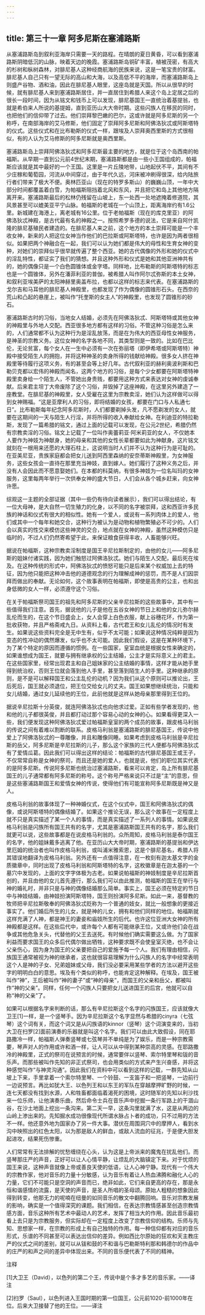```yaml
---
---
---
```

title: 第三十一章 阿多尼斯在塞浦路斯
---




从塞浦路斯岛到叙利亚海岸只需要一天的路程。在晴朗的夏日黄昏，可以看到塞浦路斯阴暗低沉的山脉，映着天边的晚霞。塞浦路斯岛铜矿丰富，植被茂密，有高大的杉树和枞树森林，对腓尼基人这种经商航海的民族来说，这是一笔宝贵的财富。腓尼基人自己只有一望无际的高山和大海，以及高低不平的海岸，而塞浦路斯岛上则盛产谷物、酒和油，因此在腓尼基人眼里，这座岛就是天国。所以从很早的时候，就有腓尼基人来到塞浦路斯居住，并一直居住到希腊人来这个岛上定居之后的很长一段时间，因为从铭文和钱币上可以发现，腓尼基国王一直统治着基提翁，也就是希伯来人所说的基提姆，直到亚历山大大帝时期。这些闪族人在移民的同时，也把他们的信仰带了过去。他们崇拜黎巴嫩的巴尔，这或许就是阿多尼斯的另一个称呼，在南部海岸的艾马修斯，他们固定了崇拜阿多尼斯和阿佛洛狄忒或阿斯塔特的仪式。这些仪式和在比布勒斯的仪式一样，跟埃及人崇拜奥西里斯的方式很相似，有的人认为艾马修斯的阿多尼斯就是奥西里斯。

塞浦路斯岛上崇拜阿佛洛狄忒和阿多尼斯最主要的地方，就是位于这个岛西南的帕福斯。从早期一直到公元前4世纪末期，塞浦路斯都是由一些小王国组成的，帕福斯应该就是其中最好的一个王国。这里是一片丘陵地带，山地起伏不平，其间有不少庄稼和葡萄园，河流从中间穿过，由于年代久远，河床被冲刷得很深，给内陆旅行者们带来了极大不便。奥林匹亚山（现在的特罗多斯山）的巍巍山顶，一年中大部分时间都覆盖着白雪，为帕福斯阻挡着北风和东风，并且把它和岛上其他地方隔离开来。塞浦路斯最后的松林仍残留在山坡上，东一处西一处地遮掩着修道院，其风景甚至可以媲美亚平宁山脉。帕福斯的老城在一个山顶上，距离海岸约有1.6公里。新城建在海港上，离老城有16公里。位于老帕福斯（现在的库克里亚）的阿佛洛狄忒神殿，是古代最有名的神殿之一。按照希罗多德的说法，它是来自阿什凯隆的腓尼基殖民者建造的。在腓尼基人来之前，这个地方的本土崇拜可能是一个丰收女神，新来的人把这位女神当作他们的巴拉斯或阿斯塔特，也许是因为两者很相似。如果把两个神融合在一起，我们可以认为她们都是伟大的母性和生育女神的变种，对她们的崇拜似乎很早就传遍了整个西亚。她的古代偶像的外形和她的仪式中的淫乱特性，都证实了我们的猜想。并且这种外形和仪式是她和其他亚洲神共有的，她的偶像只是一个白色圆锥体或金字塔。同样地，比布勒斯的阿斯塔特的标志也是一个圆锥体，另外在潘菲利亚的普伽，被希腊人叫作阿尔忒弥斯的本土女神，和叙利亚埃美萨的太阳神赫里奥盖布拉，也都以这样的标志来代表。在塞浦路斯的戈尔吉和马耳他的腓尼基人神殿里，也都发现了作为偶像的圆锥形石头。在西奈的荒山和凸起的悬崖上，被叫作“托奎斯的女主人”的神殿里，也发现了圆锥形的砂石。

塞浦路斯古时的习俗，当地女人结婚，必须先在阿佛洛狄忒、阿斯塔特或其他女神的神殿里与外地人交配。西亚很多地方都有这样的习俗。不管这种习俗是怎么来的，人们通常都不认为这种行为是淫乱放荡，而是在为伟大的西亚母性女神服务，是神圣的宗教义务。这位女神的名字各地不同，其类型则是一致的。比如在巴比伦，无论贫富，每个女人在一生中必须有一次在弥丽塔（即伊希塔或阿斯塔特）神殿中接受陌生人的拥抱，并将这种神圣的卖身所得的钱献给神殿。很多女人挤在神殿里等待履行这项义务，有的甚至会等上好几年。古代叙利亚的赫利奥波利斯和巴勒贝克都以宏伟的神殿而闻名，这两个地方的习俗，是每个少女都要在阿斯塔特神殿里卖身给一个陌生人，不管她出身贵贱，都要用这种方式来表达对女神的虔诚奉献。后来君主坦丁大帝废除了这个习俗，并毁掉了这座神殿，在这里另外建造了一座教堂。在腓尼基的神殿里，女人受雇在这里为宗教卖淫，她们认为这样做可以得到女神赐福。“这是亚摩利人的习俗，即将结婚的女孩，都要在门口与人私通七日”。比布勒斯每年纪念阿多尼斯时，人们都要剃掉头发，凡不愿剃发的女人，就要在这期间的一天与陌生人行淫，并将所得的收入奉献给女神。在利迪亚的特拉勒斯，发现了一篇希腊的铭文，通过上面的记载可以发现，在公元2世纪，希腊仍然有宗教卖淫的习俗。铭文上记载了一位叫作奥蕾莉亚·阿米莉亚的女人，不仅她本人要作为神妓为神献身，她的母亲和其他的女性长辈都要如此为神献身。这片铭文就刻在一根用来还愿的大理石柱上，这说明当时人们并不认为这种行为是可耻的。在亚美尼亚，贵族家庭都会把女儿送到阿西里森纳的安奈蒂斯神殿里，为女神服务，这些女孩会一直待在那里充当神妓，直到嫁人。她们履行了这种义务之后，并没有人会因此而不愿意娶她们。在本都的科莫纳，有很多神妓为一位名叫玛的女神服务，这里每两年举行一次供奉女神的盛大节日，人们会从各个城乡赶来，向女神许愿。

综观这一主题的全部证据（其中一些仍有待向读者展示），我们可以得出结论，有一位大母神，是大自然一切生殖力的化身，以不同的名字被崇拜，这和西亚许多民族的神话和仪式有很大的相似性。她有一个爱人，或说有一系列肉体上的爱人，他们或其中一个每年和她交合，这种行为被认为是动物和植物繁殖必不可少的。人们会以真实的性交来模仿这些神灵的交合，地点就在女神的神殿，虽然这种模仿只是临时的，不过人们仍然寄希望于此，来保证粮食获得丰收，人畜能够兴旺。

据说在帕福斯，这种宗教卖淫制度是国王辛尼拉斯制定的，由他的女儿——阿多尼斯的姐妹付诸实践，因为她们触怒过阿佛洛狄忒。她们与陌生人交配，最后死在埃及。在这种传统的形式中，阿佛洛狄忒的愤怒可能只是后来某个权威加上去的特征，因为他只能把这种冲击他的道德观念的行为理解成神的惩罚，而不是人们因崇拜而做出的奉献。无论如何，这个故事表明在帕福斯，即使是高贵的公主，也和出身低微的女人一样，必须遵守这个习俗。

在关于帕福斯祭司国王的祖先和阿多尼斯的父亲辛尼拉斯的这些故事中，其中有一些值得我们注意。首先，据说他的儿子是他在五谷女神的节日上和他的女儿弥尔赫乱伦而生的，在这个节日盛会上，女人会穿上白色衣服，献上谷穗花环，作为第一批收获物，并且严格斋戒九日。从资料上看，古代君王和女儿乱伦的情况时有发生。如果说这些资料完全是无中生有，似乎不太可能；如果说这种情况纯粹是因为变态的性冲动的偶然爆发，似乎也不太可能。因此我们假设，这是在某种环境下，为了某个特定的原因而遵循的惯例。在一些国家，皇室血统是根据女性来确定的，如果谁想成为国王，就要与拥有继承权的公主结婚，公主才是实际意义上的君主。在这些国家里，经常出现君主和自己姐妹家的公主结婚的事情，这样才能从她手里得到统治权，否则王位就会落到他人手里，甚至落到陌生人的手里。这种继承的原则，是不是可以解释国王和公主乱伦的动机？因为我们从这个原则可以推论出，王后死后，国王就必须退位，把王位交给女儿的丈夫。国王如果想继续统治，只能和女儿结婚，通过女儿延续他的王位，此前他就是这样从她母亲那里得到王位的。

据说辛尼拉斯十分英俊，就连阿佛洛狄忒也向他求过爱。正如有些学者发现的，他和他的儿子都很英俊，并且都打动过那个容易心动的女神的心。如果看得更深入一些，我们便发现这种阿佛洛狄忒爱过帕福斯皇室的两个成员的故事，跟皮格马利翁的传说之间有着难以割断的联系。皮格马利翁是塞浦路斯的腓尼基国王，传说中他爱上了阿佛洛狄忒的一尊雕像，并且和雕像同睡。如果考虑到皮格马利翁是辛尼拉斯的岳父，阿多尼斯是辛尼拉斯的儿子，那么这个家族的三代人便都与阿佛洛狄忒有了爱情瓜葛。因此我们可以得出这样的结论：帕福斯的古代腓尼基国王或王子，不仅常常自称是女神的祭司，而且还是她的爱人，也就是说，他们的职位其实代表的是阿多尼斯。传说阿多尼斯也统治过塞浦路斯，看来可以肯定，岛上所有腓尼基国王的儿子通常都有阿多尼斯的称号。这个称号严格来说只不过是“主”的意思，但是这些塞浦路斯国王和爱情女神的传说，使得他们有可能宣称阿多尼斯既是神又是人。

皮格马利翁的故事体现了一种神婚仪式，在这个仪式中，国王和阿佛洛狄忒的偶像，或说阿斯塔特的偶像结婚了。如果这个推论无误，那么这个故事在一定程度上就不只是真实描述了某一个人的事情，而是真实描述了一系列人的事情。如果说皮格马利翁是闪族所有国王共有的名字，尤其是塞浦路斯国王共有的名字，那么我们就更可以说，这些故事都是在说皮格马利翁的。众所周知，皮格马利翁是泰尔国王的名字，他的姐妹戴多逃离了他。在亚历山大大帝时期，塞浦路斯的基提翁和伊达里厄姆的统治者也叫作皮格马利翁，或叫浦米雅索恩，这是个腓尼基名，希腊人将其错误地翻译为皮格马利翁。另外还有一点值得注意，在一枚刻有迦太基文字的金质徽章中，同时出现了皮格马利翁和阿斯塔特的名字，这枚徽章是在迦太基的一个墓穴中发现的，上面的文字字体极为古老。如果说帕福斯的神妓制度是辛尼拉斯首创的，并且由他的女儿首先遵行，那么我们可以由此推测，帕福斯的国王在举行与神的婚礼时，并非只是与神的偶像结婚那么简单。事实上，国王必须在特定的节日中与神妓结婚，由神妓扮演阿斯塔特，国王则扮演阿多尼斯。如此一来，基督教的牧师把辛尼拉斯敬奉的阿佛洛狄忒贬称为一个普通的妓女，就比一般想象的更接近事实了。他们婚后所生的儿女，就是神的儿女，拥有和他们同样的地位。帕福斯就这样充满了人神，都是神王的妻妾和庙妓所生的后代。也许这位亚洲大女神的所有神殿都是这样。在这些后代中，或许每个人都有可能继承王位，又或许他们会在战争或其他危急关头，代替他的父王去送死。有时候他们确实需要这么做。为了国家利益而要求国王的众多后代偶尔做出牺牲，这种要求既不会使皇室灭绝，也不会让父亲伤心，因为身为国王的父亲要把自己的爱施予每一个人。我们有理由相信，闪族国王通常被视为神的继承者，这也就很容易理解为什么闪族人的名字中经常表明这个人是神的子女、兄弟姐妹或父母，我们没必要采用某些学者的方法以避开这些字的明明白白的意思。埃及有个类似的称呼，也能肯定这种解释。在埃及，国王被叫作“神”，王后被叫作“神的妻子”或“神的母亲”，而国王的父亲和岳父，都被叫作“神的父亲”。同样，任何一个闪族人只要把女儿送进国王的后宫，他就可以自称“神的父亲”了。

如果可以根据名字来判断的话，那么有辛尼拉斯这个名字的闪族国王，应该就像大卫王[1]一样，是一个竖琴手。因为辛尼拉斯这个名字显然与希腊的cinyra（七弦琴）这个词有关，而这个词又是从闪族语的kinnor（竖琴）这个词演变来的，当初大卫在扫罗[2]面前演奏的乐器就是叫这个名字。我们可以由此大致假设，同在耶路撒冷一样，帕福斯人弹奏竖琴或七弦琴并不单纯是为了娱乐，而是一种宗教需要，琴声对人的作用或许和酒一样，让人可以从中得到某种崇高的灵感。在耶路撒冷的神殿里，正式的祭司在说预言的时候，通常要伴以竖琴、索尔特里琴和钹的音乐声。而那些被叫作先知的非正式祭司，也会用类似的方式来产生兴奋感，并将这种感觉叫作“与神灵沟通”。因此我们在资料中可以看到这样的记载，一群先知从山坡上下来，手里拿着一个索尔特里琴、一个铃鼓、一支笛子和一把竖琴，一边前行一边说预言。再比如犹大王、以色列王和以东王的军队在穿越摩押旷野的时候，一连七天都没有找到水源，人和牲畜都面临着渴死的困境，这时随军的先知以利沙找来一位乐师，让他演奏乐曲，然后命令士兵在音乐声中挖掘一条行军路上的干涸山谷，在沙土地面上挖出一条沟来。第二天一早，这条沟里就满了水，这是从两边的山岭上渗出来的。先知掘水成功很像现代所谓水脉占卜者的成功，只不过用的方法不一样。他还意外地为国家办了另一件大事。潜伏在周围洞穴中的摩押人，看到水沟中映照出的红色太阳，以为那是敌人的鲜血，或敌人流血的征兆，于是便大胆发起进攻，结果死伤惨重。

人们常常有无法排解的忧愁缠绕在心头，认为这是上帝派来的魔鬼在扰乱他们。而竖琴那庄严的声音，正好可以让人心情平静，让烦乱的大脑镇定下来。对于忧烦的国王来说，这种声音就像上帝或善良天使的低语，让人心神宁静。现代有一个伟大的宗教作家，他对音乐的力量十分敏感，认为音乐有着让人热血沸腾和融化人心的力量，它们不可能只是空洞的声音而已，绝非如此，它们来自更高的存在，那是永恒和谐感情的流露，是天使的声音，是圣人所唱的圣母颂。原始人粗糙的想象因此得到转变，他那无力的呢喃在纽曼的如同音乐的散文中翻腾回响。音乐对宗教发展的影响，确实是一个值得深究的课题。我们相信，在表达宗教情感甚至创造宗教情感方面，音乐这种所有艺术中最动人的艺术，发挥了相当大的作用。因此音乐最初看上去只是为宗教服务，但实际却在一定程度上改变了宗教信仰的结构。乐师与先知、思想家一样，在宗教的形成上有自己独特的作用。每一种信仰都有对应的音乐形式，乐谱的不同甚至可以表达出信仰的差异。例如西比尔原始的狂欢和天主教庄严的仪式之间的差别，就可以从钹和鼓的不和谐与巴勒斯特利那和韩德尔的作品中的庄严的和声之间的差异中体现出来。不同的音乐便代表了不同的精神。

注释

[1]大卫王（David），以色列的第二个王，传说中是个多才多艺的音乐家。——译注

[2]扫罗（Saul），以色列进入王国时期的第一位国王，公元前1020-前1000年在位。后来大卫接替了他的王位。——译注
